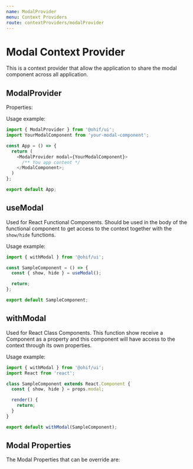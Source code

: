 ```yaml
---
name: ModalProvider
menu: Context Providers
route: contextProviders/modalProvider
---
```



# Modal Context Provider

This is a context provider that allow the application to share the modal
component across all application.

## ModalProvider

Properties:

<Props of={ModalProvider} />

Usage example:

```javascript
import { ModalProvider } from '@ohif/ui';
import YourModalComponent from 'your-modal-component';

const App = () => {
  return (
    <ModalProvider modal={YourModalComponent}>
      /** You app content */
    </ModalComponent>;
  )
};

export default App;
```

## useModal

Used for React Functional Components. Should be used in the body of the
functional component to get access to the context together with the `show/hide`
functions.

Usage example:

```javascript
import { withModal } from '@ohif/ui';

const SampleComponent = () => {
  const { show, hide } = useModal();

  return;
};

export default SampleComponent;
```

## withModal

Used for React Class Components. This function show receive a Component as a
property and this component will have access to the context through its own
properties.

Usage example:

```javascript
import { withModal } from '@ohif/ui';
import React from 'react';

class SampleComponent extends React.Component {
  const { show, hide } = props.modal;

  render() {
    return;
  }
}

export default withModal(SampleComponent);
```

## Modal Properties

The Modal Properties that can be override are:

<Props of={ModalComponent} />
